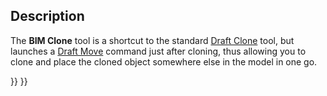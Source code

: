 <languages/>
<translate>

<!--T:4-->
{{Docnav
|[[BIM_Copy|Copy]]
|[[Arch_Add|Add]]
|[[BIM_Workbench|BIM]]
|IconL=BIM_Copy.svg
|IconR=Arch_Add.svg
|IconC=Workbench_BIM.svg
}}

<!--T:1-->
{{GuiCommand
|Name=BIM Clone
|MenuLocation=Modify → Clone
|Workbenches=[[BIM_Workbench|BIM]]
|SeeAlso=[[Draft_Clone|Draft Clone]]
}}

==Description== <!--T:2-->

<!--T:3-->
The '''BIM Clone''' tool is a shortcut to the standard [[Draft_Clone|Draft Clone]] tool, but launches a [[Draft_Move|Draft Move]] command just after cloning, thus allowing you to clone and place the cloned object somewhere else in the model in one go.


<!--T:5-->
{{Docnav
|[[BIM_Copy|Copy]]
|[[Arch_Add|Add]]
|[[BIM_Workbench|BIM]]
|IconL=BIM_Copy.svg
|IconR=Arch_Add.svg
|IconC=Workbench_BIM.svg
}}

</translate>
{{BIM_Tools_navi{{#translation:}}}}
{{Userdocnavi{{#translation:}}}}